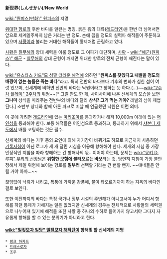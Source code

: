 '''新世界(しんせかい)'''/'''New World'''

[[wiki:"원피스(만화)" 원피스]]의 지명 

[[위대한 항로]]의 후반 바다를 일컫는 명칭. 붉은 흙의 대륙([[레드라인]])을 한번 더 넘어서면 앞으로 세계일주까지 남은 거리는 반 정도. 손에 꼽을 정도의 실력파 해적들이 주둔하고 있으며 [[사황]]이라 불리는 거대한 해적들이 황제처럼 군림하고 있다. 

[[사황]]은 [[칠무해]]와 양대 세력을 이룰 정도로 그 여파가 대단하며, [[사황]] - [[wiki:"해군(원피스)" 해군]] - [[칠무해]]의 삼대 균형이 깨지면 위대한 항로의 전체 균형이 깨진다는 말이 있다.

[[wiki:"유스타스 키드"모 성깔 더러운 해적]]에 의하면 "'''원피스를 찾겠다고 내뱉을 정도의 배짱이 없는 놈들은 죽는 바다"'''라고. 특히 전반의 바다보다 기후의 변화가 심한 섬이 여럿 있으며, 신세계에 비하면 전반의 바다는 낙원이라고 칭하는 듯 하다.(...)~~[[wiki:"2주차 플레이" 2주차]]의 위엄~~[* 그럴 만도 한 게, 사이사이에 나온 신세계의 모습을 보면 '''그나마''' 상식을 따라주는 전반부의 바다와 달리 '''상식? 그거 먹는 거야?''' 레벨의 섬이 제법된다.] 초반부 상디와 함께 아론 파크로 떠날 때 언급했던 낙원은 이런 의미.

이 곳에 가려면 [[레드라인]]에 있는 [[마리조아]]를 통과하거나 해저 10,000m 아래에 있는 [[어인섬]]을 통과해야 한다. 보통 해적들은 어인섬으로 통과하고, 통과하기 위해서 [[샤본디 제도]]에서 배를 코팅하는 것은 필수.

신세계의 바다는 기후 등의 요인에 의해 자기장이 바뀌기도 하므로 지금까지 사용하던 [[기록지침]]이 아닌 로그가 세 개 달린 지침을 이용해 항해해야 한다.
세개의 지침 중 가장 안정적인 지침을 따라 향해하는 건 항해사의 몫...이어야 하는데, 문제는 [[wiki:"몽키 D. 루피" 우리의 선장님]]은 '''위험한 모험에 불타오르는 바보'''라는 것. 당연히 지침이 가장 불안정해서 제일 위험해 보이는 항로를 '''일부러''' 선택할 거라는 건 뻔할 뻔자. ~~얘네들은 안 될 거야 아마...~~

끊임없이 낙뢰가 내리고, 폭풍에 가까운 강풍에, 불이 타오르기까지 하는 지옥의 바다인 걸로 보인다.

또한 이전까지의 바다는 특정 국가나 정부 시설의 주변해가 아니고서야 누가 어디서 항해를 하던 통제가 가해지는 일은 없었지만 신세계의 경우는 전체적으로 사황들의 세력권으로 나누어져 있기에 해적들 또한 사황 중 하나의 수하로 들어가지 않고서야 그다지 자유롭게 항해를 할 수 있는 분위기가 아니라고 한다.

==== [[wiki:"밀짚모자 일당" 밀짚모자 해적단]]이 항해및 할 신세계의 지명 ====
 * [[펑크 하자드]]
 * [[드레스로자]]
 * 조우


